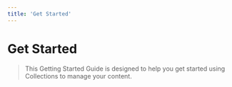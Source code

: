 ```yaml
---
title: 'Get Started'
---
```



# Get Started

> This Getting Started Guide is designed to help you get started using Collections to manage your content.
